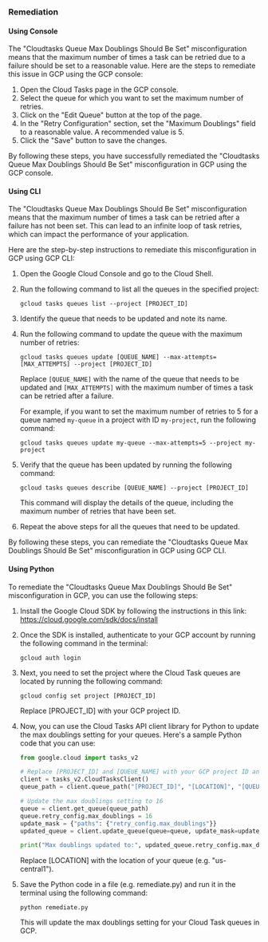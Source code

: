 ### Remediation

#### Using Console

The "Cloudtasks Queue Max Doublings Should Be Set" misconfiguration means that the maximum number of times a task can be retried due to a failure should be set to a reasonable value. Here are the steps to remediate this issue in GCP using the GCP console:

1. Open the Cloud Tasks page in the GCP console.
2. Select the queue for which you want to set the maximum number of retries.
3. Click on the "Edit Queue" button at the top of the page.
4. In the "Retry Configuration" section, set the "Maximum Doublings" field to a reasonable value. A recommended value is 5.
5. Click the "Save" button to save the changes.

By following these steps, you have successfully remediated the "Cloudtasks Queue Max Doublings Should Be Set" misconfiguration in GCP using the GCP console.

#### Using CLI

The "Cloudtasks Queue Max Doublings Should Be Set" misconfiguration means that the maximum number of times a task can be retried after a failure has not been set. This can lead to an infinite loop of task retries, which can impact the performance of your application. 

Here are the step-by-step instructions to remediate this misconfiguration in GCP using GCP CLI:

1. Open the Google Cloud Console and go to the Cloud Shell.

2. Run the following command to list all the queues in the specified project:
   
   ```
   gcloud tasks queues list --project [PROJECT_ID]
   ```

3. Identify the queue that needs to be updated and note its name.

4. Run the following command to update the queue with the maximum number of retries:
   
   ```
   gcloud tasks queues update [QUEUE_NAME] --max-attempts=[MAX_ATTEMPTS] --project [PROJECT_ID]
   ```

   Replace `[QUEUE_NAME]` with the name of the queue that needs to be updated and `[MAX_ATTEMPTS]` with the maximum number of times a task can be retried after a failure. 

   For example, if you want to set the maximum number of retries to 5 for a queue named `my-queue` in a project with ID `my-project`, run the following command:

   ```
   gcloud tasks queues update my-queue --max-attempts=5 --project my-project
   ```

5. Verify that the queue has been updated by running the following command:

   ```
   gcloud tasks queues describe [QUEUE_NAME] --project [PROJECT_ID]
   ```

   This command will display the details of the queue, including the maximum number of retries that have been set.

6. Repeat the above steps for all the queues that need to be updated.

By following these steps, you can remediate the "Cloudtasks Queue Max Doublings Should Be Set" misconfiguration in GCP using GCP CLI.

#### Using Python

To remediate the "Cloudtasks Queue Max Doublings Should Be Set" misconfiguration in GCP, you can use the following steps:

1. Install the Google Cloud SDK by following the instructions in this link: https://cloud.google.com/sdk/docs/install

2. Once the SDK is installed, authenticate to your GCP account by running the following command in the terminal:

   ```
   gcloud auth login
   ```

3. Next, you need to set the project where the Cloud Task queues are located by running the following command:

   ```
   gcloud config set project [PROJECT_ID]
   ```

   Replace [PROJECT_ID] with your GCP project ID.

4. Now, you can use the Cloud Tasks API client library for Python to update the max doublings setting for your queues. Here's a sample Python code that you can use:

   ```python
   from google.cloud import tasks_v2

   # Replace [PROJECT_ID] and [QUEUE_NAME] with your GCP project ID and queue name
   client = tasks_v2.CloudTasksClient()
   queue_path = client.queue_path("[PROJECT_ID]", "[LOCATION]", "[QUEUE_NAME]")

   # Update the max doublings setting to 16
   queue = client.get_queue(queue_path)
   queue.retry_config.max_doublings = 16
   update_mask = {"paths": {"retry_config.max_doublings"}}
   updated_queue = client.update_queue(queue=queue, update_mask=update_mask)

   print("Max doublings updated to:", updated_queue.retry_config.max_doublings)
   ```

   Replace [LOCATION] with the location of your queue (e.g. "us-central1").

5. Save the Python code in a file (e.g. remediate.py) and run it in the terminal using the following command:

   ```
   python remediate.py
   ```

   This will update the max doublings setting for your Cloud Task queues in GCP.

